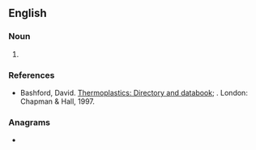==English==

===Noun===
{{en-noun|-}}

# {{lb|en|organic compound}} {{initialism of|{{w|high-density polyethylene}}|lang=en}}

===References===
* Bashford, David. [http://books.google.com/books?id=ycLq-EYaE0QC&dq=a.+schulman&source=gbs_navlinks_s Thermoplastics: Directory and databook]; {{ISBN|9780412733505}}. London: Chapman & Hall, 1997.

===Anagrams===
* {{anagrams|en|a=dehp|DEHP|hep D}}